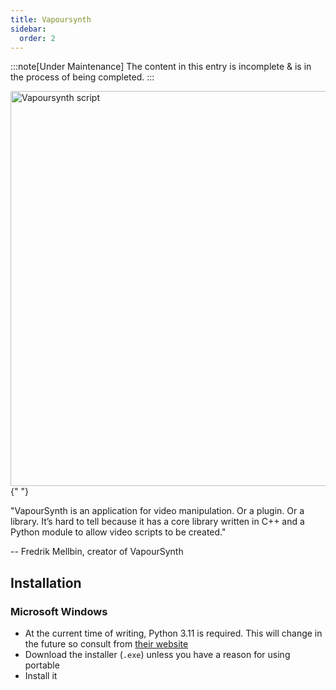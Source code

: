 ```yaml
---
title: Vapoursynth
sidebar:
  order: 2
---
```


:::note[Under Maintenance]
The content in this entry is incomplete & is in the process of being completed.
:::

<picture>
  <source
    srcset="https://raw.githubusercontent.com/av1-community-contributors/images/main/vs_edit_script.avif?token=GHSAT0AAAAAACEZPDXJ6SHSUQIMUOGQXQTEZHY7K4A"
    type="image/avif"
  />
  <img
    src="https://autumn.revolt.chat/attachments/g7DucEq3aRGWVH0MHQe-A21GkyDVln9IHzRlfjEYEh/vs_edit_script.png"
    alt="Vapoursynth script"
    width="520"
    height="632"
  />
</picture>{" "}

"VapourSynth is an application for video manipulation. Or a plugin. Or a library. It’s hard to tell because it has a core library written in C++ and a Python module to allow video scripts to be created."

-- Fredrik Mellbin, creator of VapourSynth

## Installation

### Microsoft Windows

- At the current time of writing, Python 3.11 is required. This will change in the future so consult from [their website](http://www.vapoursynth.com/doc/installation.html)
- Download the installer (`.exe`) unless you have a reason for using portable
- Install it
